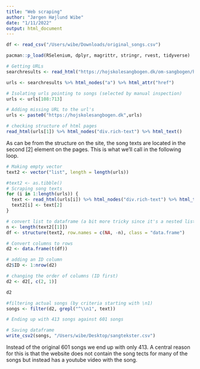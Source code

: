 ```yaml
---
title: "Web scraping"
author: "Jørgen Højlund Wibe"
date: "1/11/2022"
output: html_document
---
```


```r
df <- read_csv("/Users/wibe/Downloads/original_songs.csv")


```



```r
pacman::p_load(RSelenium, dplyr, magrittr, stringr, rvest, tidyverse)
```

```r
# Getting URLs
searchresults <- read_html("https://hojskolesangbogen.dk/om-sangbogen/historie-om-bogen/19-udgave/liste-over-alle-sangene")

urls <- searchresults %>% html_nodes("a") %>% html_attr("href") 

# Isolating urls pointing to songs (selected by manual inspection)
urls <- urls[108:713]

# Adding missing URL to the url's
urls <- paste0("https://hojskolesangbogen.dk",urls)
```

```r
# checking structure of html pages
read_html(urls[1]) %>% html_nodes("div.rich-text") %>% html_text()
```

As can be from the structure on the site, the song texts are located in the second [2] element on the pages. This is what we'll call in the following loop.

```r
# Making empty vector
text2 <- vector("list", length = length(urls))

#text2 <- as.tibble()
# Scraping song texts
for (i in 1:length(urls)) {
  text <- read_html(urls[i]) %>% html_nodes("div.rich-text") %>% html_text()
  text2[i] <- text[2]
}

# convert list to dataframe (a bit more tricky since it's a nested list)
n <- length(text2[[1]])
df <- structure(text2, row.names = c(NA, -n), class = "data.frame")

# Convert columns to rows
d2 <- data.frame(t(df))

# adding an ID column
d2$ID <- 1:nrow(d2)

# changing the order of columns (ID first)
d2 <- d2[, c(2, 1)]

d2

#filtering actual songs (by criteria starting with \n1)
songs <- filter(d2, grepl("^\\n1", text))

# Ending up with 413 songs against 601 songs

# Saving dataframe
write_csv2(songs, "/Users/wibe/Desktop/sangtekster.csv")
```


Instead of the original 601 songs we end up with only 413. A central reason for this is that the website does not contain the song tects for many of the songs but instead has a youtube video with the song. 


